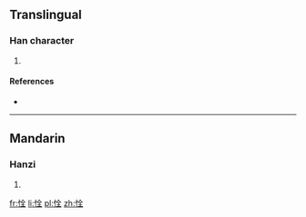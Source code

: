 ==Translingual==

===Han character===
{{Han char|rn=61|rad=心|as=06|sn=9|four=9801<sub>4</sub>|canj=心人一土 (POMG)|ids=⿰[[忄]][[全]]}}

# {{defn|Han|sort=心06}}

====References====
* {{Han ref|kx=0385.190|dkj=10600|dj=0717.070|hdz=42296.140|uh=606E|ud=24686|bh=CED1|bd=52945}}

----

==Mandarin==

===Hanzi===
{{cmn-hanzi|pin=[[quán]] ([[quan2]])|wg=ch'üan<sup>2</sup>}}

# {{defn|lang=cmn|sort=心06}}

[[fr:恮]]
[[li:恮]]
[[pl:恮]]
[[zh:恮]]